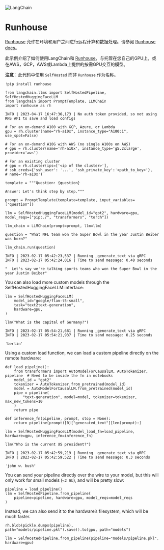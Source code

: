 

<Head>
  <script>
    {
      `(function() {
         var _hmt = _hmt || [];
(function() {
  var hm = document.createElement("script");
  hm.src = "https://hm.baidu.com/hm.js?e60fb290e204e04c5cb6f79b0ac1e697";
  var s = document.getElementsByTagName("script")[0]; 
  s.parentNode.insertBefore(hm, s);
})();
       })();`
    }
  </script>
</Head>

![LangChain](https://pica.zhimg.com/50/v2-56e8bbb52aa271012541c1fe1ceb11a2_r.gif)





Runhouse
==================

[Runhouse](https://github.com/run-house/runhouse) 允许在环境和用户之间进行远程计算和数据处理。请参阅 [Runhouse docs](https://runhouse-docs.readthedocs-hosted.com/en/latest/)。

此示例介绍了如何使用LangChain和 [Runhouse](https://github.com/run-house/runhouse)，与托管在您自己的GPU上，或在AWS，GCP，AWS或Lambda上提供的按需GPU交互的模型。 

**注意**：此代码中使用 `SelfHosted` 而非 `Runhouse` 作为名称。

```
!pip install runhouse

```

```
from langchain.llms import SelfHostedPipeline, SelfHostedHuggingFaceLLM
from langchain import PromptTemplate, LLMChain
import runhouse as rh

```

```
INFO | 2023-04-17 16:47:36,173 | No auth token provided, so not using RNS API to save and load configs

```

```
# For an on-demand A100 with GCP, Azure, or Lambda
gpu = rh.cluster(name="rh-a10x", instance_type="A100:1", use_spot=False)

# For an on-demand A10G with AWS (no single A100s on AWS)
# gpu = rh.cluster(name='rh-a10x', instance_type='g5.2xlarge', provider='aws')

# For an existing cluster
# gpu = rh.cluster(ips=['<ip of the cluster>'], 
# ssh_creds={'ssh_user': '...', 'ssh_private_key':'<path_to_key>'},
# name='rh-a10x')

```

```
template = """Question: {question}

Answer: Let's think step by step."""

prompt = PromptTemplate(template=template, input_variables=["question"])

```

```
llm = SelfHostedHuggingFaceLLM(model_id="gpt2", hardware=gpu, model_reqs=["pip:./", "transformers", "torch"])

```

```
llm_chain = LLMChain(prompt=prompt, llm=llm)

```

```
question = "What NFL team won the Super Bowl in the year Justin Beiber was born?"

llm_chain.run(question)

```

```
INFO | 2023-02-17 05:42:23,537 | Running _generate_text via gRPC
INFO | 2023-02-17 05:42:24,016 | Time to send message: 0.48 seconds

```

```
"  Let's say we're talking sports teams who won the Super Bowl in the year Justin Beiber"

```

You can also load more custom models through the SelfHostedHuggingFaceLLM interface:

```
llm = SelfHostedHuggingFaceLLM(
    model_id="google/flan-t5-small",
    task="text2text-generation",
    hardware=gpu,
)

```

```
llm("What is the capital of Germany?")

```

```
INFO | 2023-02-17 05:54:21,681 | Running _generate_text via gRPC
INFO | 2023-02-17 05:54:21,937 | Time to send message: 0.25 seconds

```

```
'berlin'

```

Using a custom load function, we can load a custom pipeline directly on the remote hardware:

```
def load_pipeline():
    from transformers import AutoModelForCausalLM, AutoTokenizer, pipeline  # Need to be inside the fn in notebooks
    model_id = "gpt2"
    tokenizer = AutoTokenizer.from_pretrained(model_id)
    model = AutoModelForCausalLM.from_pretrained(model_id)
    pipe = pipeline(
        "text-generation", model=model, tokenizer=tokenizer, max_new_tokens=10
    )
    return pipe

def inference_fn(pipeline, prompt, stop = None):
    return pipeline(prompt)[0]["generated_text"][len(prompt):]

```

```
llm = SelfHostedHuggingFaceLLM(model_load_fn=load_pipeline, hardware=gpu, inference_fn=inference_fn)

```

```
llm("Who is the current US president?")

```

```
INFO | 2023-02-17 05:42:59,219 | Running _generate_text via gRPC
INFO | 2023-02-17 05:42:59,522 | Time to send message: 0.3 seconds

```

```
'john w. bush'

```

You can send your pipeline directly over the wire to your model, but this will only work for small models (`<2 Gb`), and will be pretty slow:

```
pipeline = load_pipeline()
llm = SelfHostedPipeline.from_pipeline(
    pipeline=pipeline, hardware=gpu, model_reqs=model_reqs
)

```

Instead, we can also send it to the hardware’s filesystem, which will be much faster.

```
rh.blob(pickle.dumps(pipeline), path="models/pipeline.pkl").save().to(gpu, path="models")

llm = SelfHostedPipeline.from_pipeline(pipeline="models/pipeline.pkl", hardware=gpu)

```

